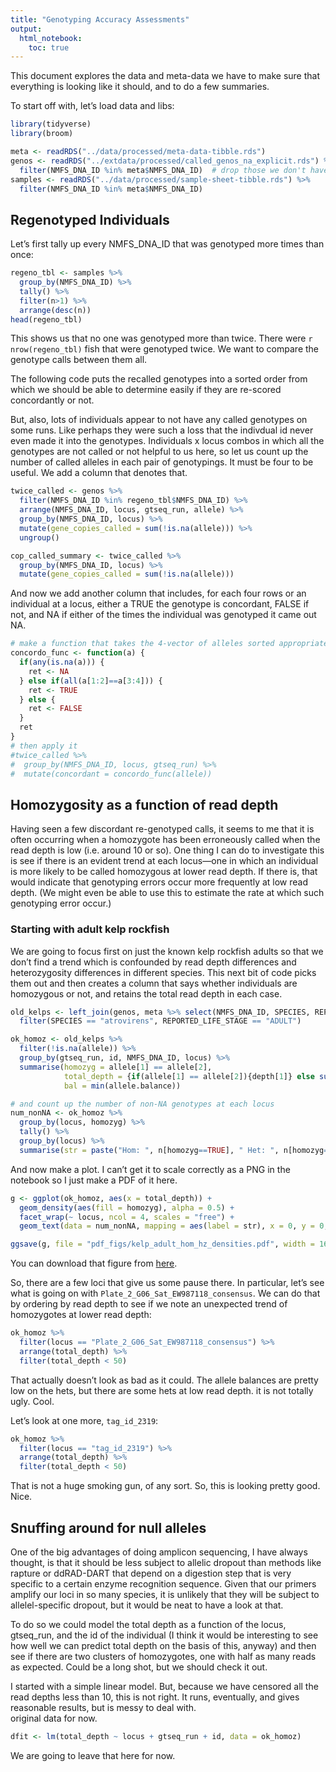 ```yaml
---
title: "Genotyping Accuracy Assessments"
output: 
  html_notebook:
    toc: true
---
```



This document explores the data and meta-data we have to make sure that everything
is looking like it should, and to do a few summaries.

To start off with, let's load data and libs:
```r
library(tidyverse)
library(broom)

meta <- readRDS("../data/processed/meta-data-tibble.rds")
genos <- readRDS("../extdata/processed/called_genos_na_explicit.rds") %>%
  filter(NMFS_DNA_ID %in% meta$NMFS_DNA_ID)  # drop those we don't have meta data for
samples <- readRDS("../data/processed/sample-sheet-tibble.rds") %>%
  filter(NMFS_DNA_ID %in% meta$NMFS_DNA_ID)
```


## Regenotyped Individuals

Let's first tally up every NMFS_DNA_ID that was genotyped more times than once:
```r
regeno_tbl <- samples %>% 
  group_by(NMFS_DNA_ID) %>% 
  tally() %>% 
  filter(n>1) %>% 
  arrange(desc(n))
head(regeno_tbl)
```
This shows us that no one was genotyped more than twice.  There were `r nrow(regeno_tbl)` 
fish that were genotyped twice.  We want to compare the genotype calls between them all.

The following code puts the recalled genotypes into a sorted order from which
we should be able to determine easily if they are re-scored concordantly or not.  

But, also,  lots of individuals appear to not have any called genotypes on some runs.  Like perhaps they
were such a loss that the indivdual id never even made it into the genotypes.  Individuals x locus
combos in which all the genotypes are not called or not helpful to us here, so let us count up 
the number of called alleles in each pair of genotypings.  It must be four to be useful.  We add a column
that denotes that.
```r
twice_called <- genos %>%
  filter(NMFS_DNA_ID %in% regeno_tbl$NMFS_DNA_ID) %>%
  arrange(NMFS_DNA_ID, locus, gtseq_run, allele) %>%
  group_by(NMFS_DNA_ID, locus) %>%
  mutate(gene_copies_called = sum(!is.na(allele))) %>%
  ungroup()
```


```r
cop_called_summary <- twice_called %>%
  group_by(NMFS_DNA_ID, locus) %>%
  mutate(gene_copies_called = sum(!is.na(allele)))
```

And now we add another column that includes, for each four rows or an individual
at a locus, either a TRUE the genotype is concordant, FALSE if not, and NA if
either of the times the individual was genotyped it came out NA.  
```r
# make a function that takes the 4-vector of alleles sorted appropriately
concordo_func <- function(a) {
  if(any(is.na(a))) {
    ret <- NA
  } else if(all(a[1:2]==a[3:4])) {
    ret <- TRUE
  } else {
    ret <- FALSE
  }
  ret
}
# then apply it
#twice_called %>%
#  group_by(NMFS_DNA_ID, locus, gtseq_run) %>%
#  mutate(concordant = concordo_func(allele))
```


## Homozygosity as a function of read depth

Having seen a few discordant re-genotyped calls, it seems to me that it is often
occurring when a homozygote has been erroneously called when the read depth is low
(i.e. around 10 or so).  One thing I can do to investigate this is see if there is 
an evident trend at each locus---one in which an individual is more likely to be called
homozygous at lower read depth.  If there is, that would indicate that genotyping errors
occur more frequently at low read depth. (We might even be able to use this to estimate
the rate at which such genotyping error occur.)

### Starting with adult kelp rockfish

We are going to focus first on just the known kelp rockfish adults so that
we don't find a trend which is confounded by read depth differences and heterozygosity
differences in different species. This next bit of code picks them out and then creates
a column that says whether individuals are homozygous or not, and retains the total
read depth in each case.  
```r
old_kelps <- left_join(genos, meta %>% select(NMFS_DNA_ID, SPECIES, REPORTED_LIFE_STAGE)) %>%
  filter(SPECIES == "atrovirens", REPORTED_LIFE_STAGE == "ADULT") 

ok_homoz <- old_kelps %>%
  filter(!is.na(allele)) %>%
  group_by(gtseq_run, id, NMFS_DNA_ID, locus) %>%
  summarise(homozyg = allele[1] == allele[2],
            total_depth = {if(allele[1] == allele[2]){depth[1]} else sum(depth)},
            bal = min(allele.balance))

# and count up the number of non-NA genotypes at each locus
num_nonNA <- ok_homoz %>%
  group_by(locus, homozyg) %>%
  tally() %>%
  group_by(locus) %>%
  summarise(str = paste("Hom: ", n[homozyg==TRUE], " Het: ", n[homozyg==FALSE]), sep = "")
```
And now make a plot.  I can't get it to scale correctly as a PNG in the notebook so I 
just make a PDF of it here.
```r
g <- ggplot(ok_homoz, aes(x = total_depth)) +
  geom_density(aes(fill = homozyg), alpha = 0.5) +
  facet_wrap(~ locus, ncol = 4, scales = "free") +
  geom_text(data = num_nonNA, mapping = aes(label = str), x = 0, y = 0, hjust = 0, vjust = 0, colour = "white")

ggsave(g, file = "pdf_figs/kelp_adult_hom_hz_densities.pdf", width = 16, height = 40)
```
You can download that figure from [here](https://github.com/eriqande/nsf-rockfish-parentage/blob/master/Rmd/pdf_figs/kelp_adult_hom_hz_densities.pdf).

So, there are a few loci that give us some pause there.  In particular, let's see what is going on with 
`Plate_2_G06_Sat_EW987118_consensus`.  We can do that by ordering by read depth to see if we note an unexpected
trend of homozygotes at lower read depth:
```r
ok_homoz %>%
  filter(locus == "Plate_2_G06_Sat_EW987118_consensus") %>%
  arrange(total_depth) %>%
  filter(total_depth < 50)
```
That actually doesn't look as bad as it could.  The allele balances are pretty low on the hets, but there are some
hets at low read depth.  it is not totally ugly.  Cool.  

Let's look at one more, `tag_id_2319`:
```r
ok_homoz %>%
  filter(locus == "tag_id_2319") %>%
  arrange(total_depth) %>%
  filter(total_depth < 50)
```
That is not a huge smoking gun, of any sort.  So, this is looking pretty good.  Nice.


## Snuffing around for null alleles

One of the big advantages of doing amplicon sequencing, I have always thought, is that it should
be less subject to allelic dropout than methods like rapture or ddRAD-DART that depend
on a digestion step that is very specific to a certain enzyme recognition sequence.
Given that our primers amplify our loci in so many species, it is unlikely that they
will be subject to allelel-specific dropout, but it would be neat to have a look at that.

To do so we could model the total depth as a function of the locus, gtseq_run, and the id of the 
individual (I think it would be interesting to see how well we can predict total depth on the
basis of this, anyway) and then see if there are two clusters of homozygotes, one with half
as many reads as expected.  Could be a long shot, but we should check it out.  

I started with a simple linear model. But, because we have 
censored all the read depths less than 10, this is not right.  It runs, eventually, and
gives reasonable results, but is messy to deal with.  
original data for now.  
```r
dfit <- lm(total_depth ~ locus + gtseq_run + id, data = ok_homoz)
```
We are going to leave that here for now.  